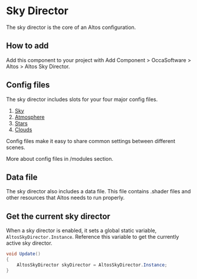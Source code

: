 # Sky Director

The sky director is the core of an Altos configuration.

## How to add

Add this component to your project with Add Component > OccaSoftware > Altos > Altos Sky Director.

## Config files

The sky director includes slots for your four major config files.

1. [Sky](./modules/sky-definition)
1. [Atmosphere](./modules/atmosphere-definition)
1. [Stars](./modules/star-definition)
1. [Clouds](./modules/cloud-definition)

Config files make it easy to share common settings between different scenes.

More about config files in /modules section.

## Data file

The sky director also includes a data file. This file contains .shader files and other resources that Altos needs to run properly.

## Get the current sky director

When a sky director is enabled, it sets a global static variable, `AltosSkyDirector.Instance`. Reference this variable to get the currently active sky director.

```cs
void Update()
{
    AltosSkyDirector skyDirector = AltosSkyDirector.Instance;
}
```
